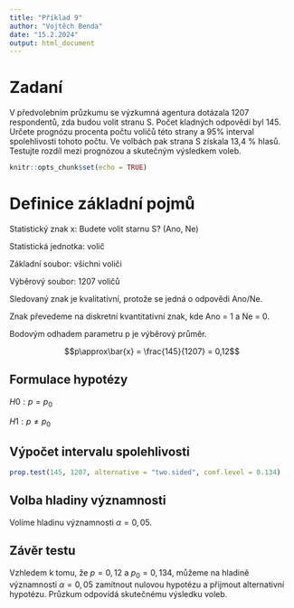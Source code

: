 ```yaml
---
title: "Příklad 9"
author: "Vojtěch Benda"
date: "15.2.2024"
output: html_document
---
```


# Zadaní
V předvolebním průzkumu se výzkumná agentura dotázala 1207 respondentů, zda budou volit stranu S. Počet kladných odpovědí byl 145. Určete prognózu procenta počtu voličů této strany a 95% interval spolehlivosti tohoto počtu. Ve volbách pak strana S získala 13,4 % hlasů. Testujte rozdíl mezi prognózou a skutečným výsledkem voleb.

```r
knitr::opts_chunk$set(echo = TRUE)
```

# Definice základní pojmů

Statistický znak x: Budete volit starnu S? (Ano, Ne)

Statistická jednotka: volič

Základní soubor:  všichni voliči

Výběrový soubor: 1207 voličů

Sledovaný znak je kvalitativní, protože se jedná o odpovědi Ano/Ne.

Znak převedeme na diskretní kvantitativní znak, kde Ano = 1 a Ne = 0.

Bodovým odhadem parametru p je výběrový průměr.

$$p\approx\bar{x} = \frac{145}{1207} = 0,12$$

## Formulace hypotézy

$H0: p = p_0$

$H1: p \neq p_0$

## Výpočet intervalu spolehlivosti
```r
prop.test(145, 1207, alternative = "two.sided", conf.level = 0.134)
```

## Volba hladiny významnosti
Volíme hladinu významnosti $\alpha = 0,05$.

## Závěr testu

Vzhledem k tomu, že $p = 0,12$ a $p_0 = 0,134$, můžeme na hladině významnosti $\alpha = 0,05$ zamítnout nulovou hypotézu a přijmout alternativní hypotézu. Průzkum odpovídá skutečnému výsledku voleb.